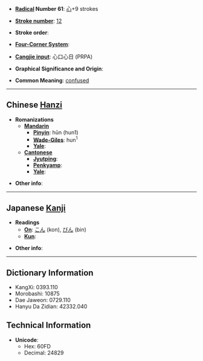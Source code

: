 * '''[[Wiktionary:Chinese radical index| Radical]] Number 61''': [[Wiktionary:Chinese radical index 心|心]]+9 strokes

* '''[[Wiktionary:Chinese total strokes index|Stroke number]]''': [[Wiktionary:Chinese total strokes index 12|12]]

* '''Stroke order''': 

* '''[[Wiktionary:Chinese four corner index|Four-Corner System]]''': 

* '''[[Wiktionary:Chinese Cangjie index|Cangjie input]]''': 心口心日 (PRPA)

* '''Graphical Significance and Origin''': 

* '''Common Meaning''': [[confused]]

----

== Chinese [[Hanzi]] ==

* '''Romanizations'''
** '''[[Mandarin]]'''
*** '''[[Pinyin]]''': hūn (hun1)
*** '''[[Wade-Giles]]''': hun<sup>1</sup>
*** '''[[Yale]]''': 
** '''[[Cantonese]]'''
*** '''[[Jyutping]]''':
*** '''[[Penkyamp]]''': 
*** '''[[Yale]]''': 

* '''Other info''': 

----

== Japanese [[Kanji]] ==

* '''Readings'''
** '''[[On]]''': [[こん]] (kon), [[びん]] (bin)
** '''[[Kun]]''': 

* '''Other info''':  

----

== Dictionary Information ==

* KangXi: 0393.110
* Morobashi: 10875
* Dae Jaweon: 0729.110
* Hanyu Da Zidian: 42332.040

== Technical Information ==

* '''Unicode''':
** Hex: 60FD
** Decimal: 24829